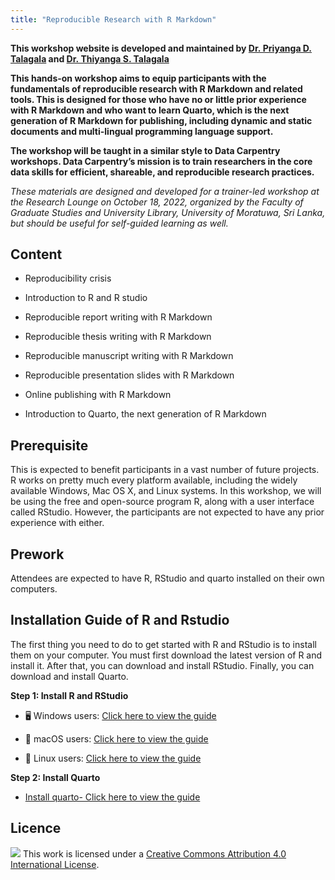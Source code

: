 ```yaml
---
title: "Reproducible Research with R Markdown"
---
```


**This workshop website is developed and maintained by [Dr. Priyanga D. Talagala](https://prital.netlify.app/) and [Dr. Thiyanga S. Talagala](https://thiyanga.netlify.app/)**

**This hands-on workshop aims to equip participants with the fundamentals of reproducible research with R Markdown and related tools. This is designed for those who have no or little prior experience with R Markdown and who want to learn Quarto, which is the next generation of R Markdown for publishing, including dynamic and static documents and multi-lingual programming language support.**

**The workshop will be taught in a similar style to Data Carpentry workshops. Data Carpentry's mission is to train researchers in the core data skills for efficient, shareable, and reproducible research practices.**
 
*These materials are designed and developed for a trainer-led workshop at the Research Lounge on October 18, 2022, organized by the Faculty of Graduate Studies and University Library, University of Moratuwa, Sri Lanka, but should be useful for self-guided learning as well.*

## Content

-   Reproducibility crisis

-   Introduction to R and R studio

-   Reproducible report writing with R Markdown

-   Reproducible thesis writing with R Markdown

-   Reproducible manuscript writing with R Markdown

-   Reproducible presentation slides with R Markdown

-   Online publishing with R Markdown

-   Introduction to Quarto, the next generation of R Markdown


## Prerequisite

This is expected to benefit participants in a vast number of future projects. R works on pretty much every platform available, including the widely available Windows, Mac OS X, and Linux systems. In this workshop, we will be using the free and open-source program R, along with a user interface called RStudio. However, the participants are not expected to have any prior experience with either.



## Prework

Attendees are expected to have R, RStudio and quarto installed on their own computers.

## Installation Guide of R and Rstudio

The first thing you need to do to get started with R and RStudio is to install them on your computer. You must first download the latest version of R and install it. After that, you can download and install RStudio. Finally, you can download and  install Quarto. 

**Step 1: Install R and RStudio**

- 🖥️ Windows users: [Click here to view the guide](https://r4fun.netlify.app/images/windows.html)


- 🍏 macOS users: [Click here to view the guide](https://r4fun.netlify.app/images/mac.html)

- 🐧 Linux users: [Click here to view the guide](https://www.datacamp.com/tutorial/installing-R-windows-mac-ubuntu)

**Step 2: Install Quarto**

- [Install quarto- Click here to view the guide](https://quarto.org/docs/get-started/)


## Licence

![](https://i.creativecommons.org/l/by/4.0/88x31.png) This work is
licensed under a [Creative Commons Attribution 4.0 International
License](https://creativecommons.org/licenses/by/4.0/).

